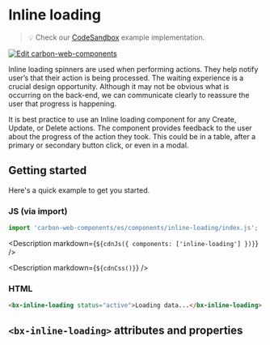 
# Inline loading

> 💡 Check our
> [CodeSandbox](https://codesandbox.io/s/github/carbon-design-system/carbon-web-components/tree/main/examples/codesandbox/basic/components/inline-loading)
> example implementation.

[![Edit carbon-web-components](https://codesandbox.io/static/img/play-codesandbox.svg)](https://codesandbox.io/s/github/carbon-design-system/carbon-web-components/tree/main/examples/codesandbox/basic/components/inline-loading)

Inline loading spinners are used when performing actions.
They help notify user’s that their action is being processed.
The waiting experience is a crucial design opportunity.
Although it may not be obvious what is occurring on the back-end, we can communicate clearly to reassure the user that progress is happening.

It is best practice to use an Inline loading component for any Create, Update, or Delete actions.
The component provides feedback to the user about the progress of the action they took.
This could be in a table, after a primary or secondary button click, or even in a modal.

## Getting started

Here's a quick example to get you started.

### JS (via import)

```javascript
import 'carbon-web-components/es/components/inline-loading/index.js';
```

<Description markdown={`${cdnJs({ components: ['inline-loading'] })}`} />

<Description markdown={`${cdnCss()}`} />

### HTML

```html
<bx-inline-loading status="active">Loading data...</bx-inline-loading>
```

## `<bx-inline-loading>` attributes and properties

<Props of="bx-inline-loading" />
